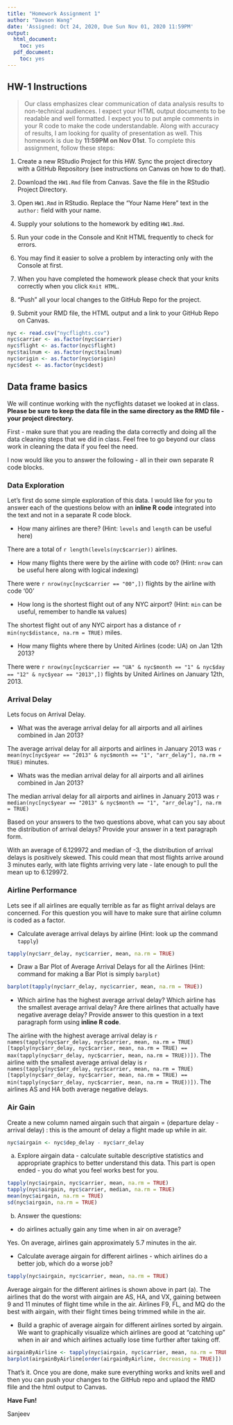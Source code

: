 ```yaml
---
title: "Homework Assignment 1"
author: "Dawson Wang"
date: 'Assigned: Oct 24, 2020, Due Sun Nov 01, 2020 11:59PM'
output:
  html_document:
    toc: yes
  pdf_document:
    toc: yes
---
```


## HW-1 Instructions

> Our class emphasizes clear communication of data analysis results to non-technical audiences. I expect your HTML output documents to be readable and well formatted. I expect you to put ample comments in your R code to make the code understandable. Along with accuracy of results, I am looking for quality of presentation as well. This homework is due by **11:59PM on Nov 01st**.  To complete this assignment, follow these steps:

1. Create a new RStudio Project for this HW. Sync the project directory with a GitHub Repository (see instructions on Canvas on how to do that). 

2. Download the `HW1.Rmd` file from Canvas. Save the file in the RStudio Project Directory. 

3. Open `HW1.Rmd` in RStudio. Replace the "Your Name Here" text in the `author:` field with your name.

4. Supply your solutions to the homework by editing `HW1.Rmd`.

5. Run your code in the Console and Knit HTML frequently to check for errors.

6. You may find it easier to solve a problem by interacting only with the Console at first. 

7. When you have completed the homework please check that your knits correctly when you click `Knit HTML`.

8. "Push" all your local changes to the GitHub Repo for the project.

9. Submit your RMD file, the HTML output and a link to your GitHub Repo on Canvas.

```r
nyc <- read.csv("nycflights.csv")
nyc$carrier <- as.factor(nyc$carrier)
nyc$flight <- as.factor(nyc$flight)
nyc$tailnum <- as.factor(nyc$tailnum)
nyc$origin <- as.factor(nyc$origin)
nyc$dest <- as.factor(nyc$dest)
```

## Data frame basics

We will continue working with the nycflights dataset we looked at in class. **Please be sure to keep the data file in the same directory as the RMD file - your project directory.**

First - make sure that you are reading the data correctly and doing all the data cleaning steps that we did in class. Feel free to go beyond our class work in cleaning the data if you feel the need. 

I now would like you to answer the following - all in their own separate R code blocks.



### Data Exploration

Let's first do some simple exploration of this data. I would like for you to answer each of the questions below with an **inline R code** integrated into the text and not in a separate R code block.

- How many airlines are there? (Hint: `levels` and `length` can be useful here)

There are a total of `r length(levels(nyc$carrier))` airlines.


- How many flights there were by the airline with code `OO`? (Hint: `nrow` can be useful here along with logical indexing)

There were `r nrow(nyc[nyc$carrier == "00",])` flights by the airline with code '00'


- How long is the shortest flight out of any NYC airport? (Hint: `min` can be useful, remember to handle `NA` values)

The shortest flight out of any NYC airport has a distance of `r min(nyc$distance, na.rm = TRUE)` miles.


- How many flights where there by United Airlines (code: UA) on Jan 12th 2013?

There were `r nrow(nyc[nyc$carrier == "UA" & nyc$month == "1" & nyc$day == "12" & nyc$year == "2013",])` flights by United Airlines on January 12th, 2013.


### Arrival Delay

Lets focus on Arrival Delay.

- What was the average arrival delay for all airports and all airlines combined in Jan 2013? 

The average arrival delay for all airports and airlines in January 2013 was `r mean(nyc[nyc$year == "2013" & nyc$month == "1", "arr_delay"], na.rm = TRUE)` minutes.


- Whats was the median arrival delay for all airports and all airlines combined in Jan 2013?

The median arrival delay for all airports and airlines in January 2013 was `r median(nyc[nyc$year == "2013" & nyc$month == "1", "arr_delay"], na.rm = TRUE)`


Based on your answers to the two questions above, what can you say about the distribution of arrival delays? Provide your answer in a text paragraph form.

With an average of 6.129972 and median of -3, the distribution of arrival delays is positively skewed. This could mean that most flights arrive around 3 minutes early, with late flights arriving very late - late enough to pull the mean up to 6.129972. 


### Airline Performance

Lets see if all airlines are equally terrible as far as flight arrival delays are concerned. For this question you will have to make sure that airline column is coded as a factor.

- Calculate average arrival delays by airline (Hint: look up the command `tapply`)

```r
tapply(nyc$arr_delay, nyc$carrier, mean, na.rm = TRUE)
```


- Draw a Bar Plot of Average Arrival Delays for all the Airlines (Hint: command for making a Bar Plot is simply `barplot`)
```r
barplot(tapply(nyc$arr_delay, nyc$carrier, mean, na.rm = TRUE))
```


- Which airline has the highest average arrival delay? Which airline has the smallest average arrival delay? Are there airlines that actually have negative average delay? Provide answer to this question in a text paragraph form using **inline R code**.

The airline with the highest average arrival delay is `r names(tapply(nyc$arr_delay, nyc$carrier, mean, na.rm = TRUE)[tapply(nyc$arr_delay, nyc$carrier, mean, na.rm = TRUE) == max(tapply(nyc$arr_delay, nyc$carrier, mean, na.rm = TRUE))])`. The airline with the smallest average arrival delay is `r names(tapply(nyc$arr_delay, nyc$carrier, mean, na.rm = TRUE)[tapply(nyc$arr_delay, nyc$carrier, mean, na.rm = TRUE) == min(tapply(nyc$arr_delay, nyc$carrier, mean, na.rm = TRUE))])`. The airlines AS and HA both average negative delays.


### Air Gain

Create a new column named airgain such that airgain = (departure delay - arrival delay) : this is the amount of delay a flight made up while in air.

```r
nyc$airgain <- nyc$dep_delay - nyc$arr_delay
```


a) Explore airgain data - calculate suitable descriptive statistics and appropriate graphics to better understand this data. This part is open ended - you do what you feel works best for you.

```r
tapply(nyc$airgain, nyc$carrier, mean, na.rm = TRUE)
tapply(nyc$airgain, nyc$carrier, median, na.rm = TRUE)
mean(nyc$airgain, na.rm = TRUE)
sd(nyc$airgain, na.rm = TRUE)
```


b) Answer the questions:

  - do airlines actually gain any time when in air on average? 
  
Yes. On average, airlines gain approximately 5.7 minutes in the air.

  - Calculate average airgain for different airlines - which airlines do a better job, which do a worse job? 
  
```r
tapply(nyc$airgain, nyc$carrier, mean, na.rm = TRUE)
```

Average airgain for the different airlines is shown above in part (a). The airlines that do the worst with airgain are AS, HA, and VX, gaining between 9 and 11 minutes of flight time while in the air. Airlines F9, FL, and MQ do the best with airgain, with their flight times being trimmed while in the air.

  - Build a graphic  of average airgain for different airlines sorted by airgain. We want to graphically visualize which airlines are good at "catching up" when in air and which airlines actually lose time further after taking off.
  
```r
airgainByAirline <- tapply(nyc$airgain, nyc$carrier, mean, na.rm = TRUE)
barplot(airgainByAirline[order(airgainByAirline, decreasing = TRUE)])
```


That's it. Once you are done, make sure everything works and knits well and then you can push your changes to the GitHub repo and uplaod the RMD flile and the html output to Canvas.

**Have Fun!**

Sanjeev